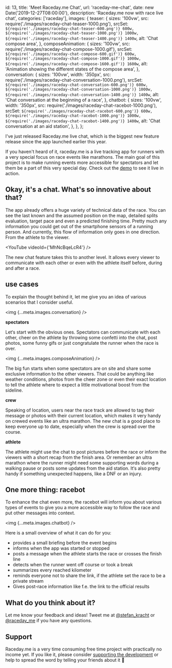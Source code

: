   id: 13,
  title: 'Meet Raceday.me Chat',
  url: 'raceday-me-chat',
  date: new Date('2019-12-27T08:00:00'),
  description: 'Raceday.me now with race live chat',
  categories: ['raceday'],
  images: {
    teaser: {
      sizes: '100vw',
      src: require('./images/raceday-chat-teaser-1000.png'),
      srcSet: `${require('./images/raceday-chat-teaser-600.png')} 600w, ${require('./images/raceday-chat-teaser-1000.png')} 1000w, ${require('./images/raceday-chat-teaser-1400.png')} 1400w`,
      alt: 'Chat compose area',
    },
    composeAnimation: {
      sizes: '100vw',
      src: require('./images/raceday-chat-compose-1000.gif'),
      srcSet: `${require('./images/raceday-chat-compose-600.gif')} 600w, ${require('./images/raceday-chat-compose-1000.gif')} 1000w, ${require('./images/raceday-chat-compose-1600.gif')} 1600w`,
      alt: 'Animation showing the different states of the compose area',
    },
    conversation: {
      sizes: '100vw',
      width: '350px',
      src: require('./images/raceday-chat-conversation-1000.png'),
      srcSet: `${require('./images/raceday-chat-conversation-600.png')} 600w, ${require('./images/raceday-chat-conversation-1000.png')} 1000w, ${require('./images/raceday-chat-conversation-1400.png')} 1400w`,
      alt: 'Chat conversation at the beginning of a race',
    },
    chatbot: {
      sizes: '100vw',
      width: '350px',
      src: require('./images/raceday-chat-racebot-1000.png'),
      srcSet: `${require('./images/raceday-chat-racebot-600.png')} 600w, ${require('./images/raceday-chat-racebot-1000.png')} 1000w, ${require('./images/raceday-chat-racebot-1400.png')} 1400w`,
      alt: 'Chat conversation at an aid station',
    },
  },
};

I've just released Raceday.me live chat, which is the biggest new feature release since the app launched earlier this year.

If you haven't heard of it, raceday.me is a live tracking app for runners with a very special focus on race events like marathons. The main goal of this project is to make running events more accessible for spectators and let them be a part of this very special day. Check out the [demo](https://raceday.me/demo) to see it live in action.

## Okay, it's a chat. What's so innovative about that?

The app already offers a huge variety of technical data of the race. You can see the last known and the assumed position on the map, detailed splits evaluation, target pace and even a predicted finishing time. Pretty much any information you could get out of the smartphone sensors of a running person. And currently, this flow of information only goes in one direction. From the athlete to the viewer.

<YouTube videoId={'MhNcBqeLcR4'} />

The new chat feature takes this to another level. It allows every viewer to communicate with each other or even with the athlete itself before, during and after a race.

## use cases

To explain the thought behind it, let me give you an idea of various scenarios that I consider useful.

<img {...meta.images.conversation} />

**spectators**

Let‘s start with the obvious ones. Spectators can communicate with each other, cheer on the athlete by throwing some confetti into the chat, post photos, some funny gifs or just congratulate the runner when the race is over.

<img {...meta.images.composeAnimation} />

The big fun starts when some spectators are on site and share some exclusive information to the other viewers. That could be anything like weather conditions, photos from the cheer zone or even their exact location to tell the athlete where to expect a little motivational boost from the sideline.

**crew**

Speaking of location, users near the race track are allowed to tag their message or photos with their current location, which makes it very handy on crewed events like an ultra marathon. The new chat is a good place to keep everyone up to date, especially when the crew is spread over the course.

**athlete**

The athlete might use the chat to post pictures before the race or inform the viewers with a short recap from the finish area. Or remember an ultra marathon where the runner might need some supporting words during a walking pause or posts some updates from the aid station. It‘s also pretty handy if something unexpected happens, like a DNF or an injury.

## One more thing: racebot

To enhance the chat even more, the racebot will inform you about various types of events to give you a more accessible way to follow the race and put other messages into context.

<img {...meta.images.chatbot} />

Here is a small overview of what it can do for you:

- provides a small briefing before the event begins
- informs when the app was started or stopped
- posts a message when the athlete starts the race or crosses the finish line
- detects when the runner went off course or took a break
- summarizes every reached kilometer
- reminds everyone not to share the link, if the athlete set the race to be a private stream
- Gives post-race information like f.e. the link to the official results

## What do you think about it?

Let me know your feedback and ideas! Tweet me at [@stefan_kracht](https://twitter.com/stefan_kracht) or [@raceday_me](https://twitter.com/raceday_me) if you have any questions.

## Support

Raceday.me is a very time consuming free time project with practically no income yet. If you like it, please consider [supporting the development](http://raceday.me/premium) or help to spread the word by telling your friends about it 🙏
